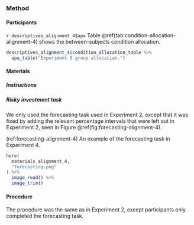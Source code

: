 ### Method

#### Participants

`r descriptives_alignment_4$apa` Table \@ref(tab:condition-allocation-alignment-4)
shows the between-subjects condition allocation.

```r
descriptives_alignment_4$condition_allocation_table %>%
  apa_table("Experiment 5 group allocation.")
```

#### Materials

##### Instructions

##### Risky investment task

We only used the forecasting task used in Experiment 2, except that it was fixed
by adding the relevant percentage intervals that were left out in Experiment 2,
seen in Figure \@ref(fig:forecasting-alignment-4).

(ref:forecasting-alignment-4) An example of the forecasting task in Experiment 4.

```r
here(
  materials_alignment_4,
  "forecasting.png"
) %>%
  image_read() %>%
  image_trim()
```

#### Procedure

The procedure was the same as in Experiment 2, except participants only
completed the forecasting task.
